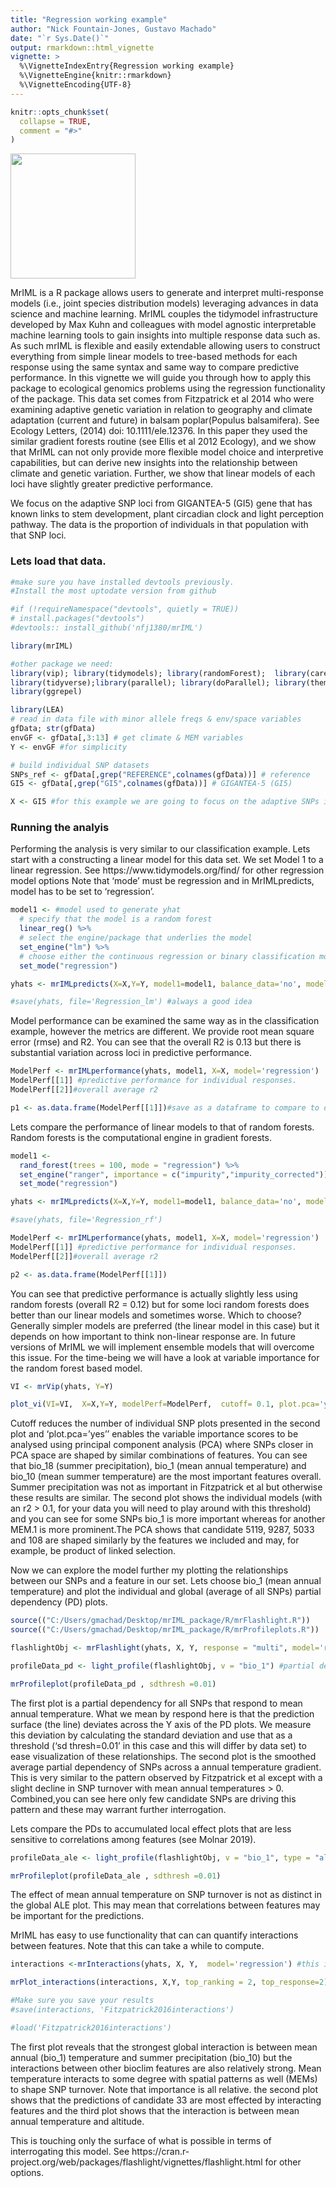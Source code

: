 ```yaml
---
title: "Regression working example"
author: "Nick Fountain-Jones, Gustavo Machado"
date: "`r Sys.Date()`"
output: rmarkdown::html_vignette
vignette: >
  %\VignetteIndexEntry{Regression working example}
  %\VignetteEngine{knitr::rmarkdown}
  %\VignetteEncoding{UTF-8}
---
```


```r
knitr::opts_chunk$set(
  collapse = TRUE,
  comment = "#>"
)
```

<img src = "https://user-images.githubusercontent.com/33707823/88988817-531ad080-d31d-11ea-8d76-f1ad0506e405.png" width="200" height="200"/>

MrIML is a R package allows users to generate and interpret multi-response models (i.e., joint species distribution models) leveraging advances in data science and machine learning. MrIML couples the tidymodel infrastructure developed by Max Kuhn and colleagues with model agnostic interpretable machine learning tools to gain insights into multiple response data such as. As such mrIML is flexible and easily extendable allowing users to construct everything from simple linear models to tree-based methods for each response using the same syntax and same way to compare predictive performance. In this vignette we will guide you through how to apply this package to ecological genomics problems using the regression functionality of the package. This data set comes from Fitzpatrick et al 2014 who were examining adaptive
genetic variation in relation to geography and climate adaptation (current and future) in balsam poplar(Populus balsamifera). See Ecology Letters, (2014) doi: 10.1111/ele.12376. In this paper they used the similar gradient forests routine (see Ellis et al 2012 Ecology), and we show that MrIML can not only provide more flexible model choice and interpretive capabilities, but can derive new insights into the relationship between climate and genetic variation. Further, we show that linear models of each loci have slightly greater predictive performance. 


We focus on the adaptive SNP loci from GIGANTEA-5 (GI5) gene that has known links to stem development, plant circadian clock and light perception pathway. The data is the proportion of individuals in that population with that SNP loci. 

### Lets load that data.

```r

#make sure you have installed devtools previously.
#Install the most uptodate version from github

#if (!requireNamespace("devtools", quietly = TRUE))
# install.packages("devtools")
#devtools:: install_github('nfj1380/mrIML')

library(mrIML)

#other package we need:
library(vip); library(tidymodels); library(randomForest);  library(caret); library(gbm);
library(tidyverse);library(parallel); library(doParallel); library(themis); library(viridis); library(janitor); library(hrbrthemes); library(xgboost); library(vegan);library(flashlight);
library(ggrepel)

library(LEA) 
# read in data file with minor allele freqs & env/space variables
gfData; str(gfData)
envGF <- gfData[,3:13] # get climate & MEM variables
Y <- envGF #for simplicity

# build individual SNP datasets
SNPs_ref <- gfData[,grep("REFERENCE",colnames(gfData))] # reference
GI5 <- gfData[,grep("GI5",colnames(gfData))] # GIGANTEA-5 (GI5)

X <- GI5 #for this example we are going to focus on the adaptive SNPs in the GI5 region.
```

### Running the analyis

Performing the analysis is very similar to our classification example. Lets start with a constructing a linear model for this data set. We set Model 1 to a linear regression. See https://www.tidymodels.org/find/ for other regression model options Note that 'mode' must be regression and in MrIMLpredicts, model has to be set to 'regression'. 

```r
model1 <- #model used to generate yhat
  # specify that the model is a random forest
  linear_reg() %>%
  # select the engine/package that underlies the model
  set_engine("lm") %>%
  # choose either the continuous regression or binary classification mode
  set_mode("regression")

yhats <- mrIMLpredicts(X=X,Y=Y, model1=model1, balance_data='no', model='regression', parallel = TRUE) ## Balanced data= up updamples and down downsampled to create a balanced set. For regression 'no' has to be selected.

#save(yhats, file='Regression_lm') #always a good idea
```

Model performance can be examined the same way as in the classification example, however the metrics are different. We provide root mean square error (rmse) and R2. You can see that the overall R2 is 0.13 but there is substantial variation across loci in predictive performance.

```r
ModelPerf <- mrIMLperformance(yhats, model1, X=X, model='regression')
ModelPerf[[1]] #predictive performance for individual responses. 
ModelPerf[[2]]#overall average r2 

p1 <- as.data.frame(ModelPerf[[1]])#save as a dataframe to compare to other models.
```

Lets compare the performance of linear models to that of random forests. Random forests is the computational engine in gradient forests.

```r
model1 <- 
  rand_forest(trees = 100, mode = "regression") %>% 
  set_engine("ranger", importance = c("impurity","impurity_corrected")) %>%
  set_mode("regression")

yhats <- mrIMLpredicts(X=X,Y=Y, model1=model1, balance_data='no', model='regression', parallel = TRUE)

#save(yhats, file='Regression_rf')

ModelPerf <- mrIMLperformance(yhats, model1, X=X, model='regression')
ModelPerf[[1]] #predictive performance for individual responses. 
ModelPerf[[2]]#overall average r2 

p2 <- as.data.frame(ModelPerf[[1]])
```

You can see that predictive performance is actually slightly less using random forests (overall R2 = 0.12) but for some loci random forests does better than our linear models and sometimes worse. Which to choose? Generally simpler models are preferred (the linear model in this case) but it depends on how important to think non-linear response are. In future versions of MrIML we will implement ensemble models that will overcome this issue. For the time-being we will have a look at variable importance for the random forest based model.

```r
VI <- mrVip(yhats, Y=Y) 

plot_vi(VI=VI,  X=X,Y=Y, modelPerf=ModelPerf,  cutoff= 0.1, plot.pca='yes', model='regression')

```

Cutoff reduces the number of individual SNP plots presented in the second plot and 'plot.pca='yes'' enables the variable importance scores to be analysed using principal component analysis (PCA) where SNPs closer in PCA space are shaped by similar combinations of features. You can see that bio_18 (summer precipitation), bio_1 (mean annual temperature) and bio_10 (mean summer temperature) are the most important features overall. Summer precipitation was not as important in Fitzpatrick et al but otherwise these results are similar. The second plot shows the individual models (with an r2 > 0.1, for your data you will need to play around with this threshold) and you can see for some SNPs bio_1 is more important whereas for another MEM.1 is more prominent.The PCA shows that candidate 5119, 9287, 5033 and 108  are shaped similarly by the features we included and may, for example, be product of linked selection.

Now we can explore the model further my plotting the relationships between our SNPs and a feature in our set. Lets choose bio_1 (mean annual temperature) and plot the individual and global (average of all SNPs) partial dependency (PD) plots. 


```r
source(("C:/Users/gmachad/Desktop/mrIML_package/R/mrFlashlight.R"))
source(("C:/Users/gmachad/Desktop/mrIML_package/R/mrProfileplots.R"))

```


```r

flashlightObj <- mrFlashlight(yhats, X, Y, response = "multi", model='regression')

profileData_pd <- light_profile(flashlightObj, v = "bio_1") #partial dependencies

mrProfileplot(profileData_pd , sdthresh =0.01)

```

The first plot is a partial dependency for all SNPs that respond to mean annual temperature. What we mean by respond here is that the prediction surface (the line) deviates across the Y axis of the PD plots. We measure this deviation by calculating the standard deviation and use that as a threshold ('sd thresh=0.01' in this case and this will differ by data set) to ease visualization of these relationships.  The second plot is the smoothed average partial dependency of SNPs across a annual temperature gradient. This is very similar to the pattern observed by Fitzpatrick et al except with a slight decline in SNP turnover with mean annual temperatures > 0. Combined,you can see here only  few candidate SNPs are driving this pattern and these may warrant further interrogation. 

Lets compare the PDs to accumulated local effect plots that are less sensitive to correlations among features (see Molnar 2019).

```r
profileData_ale <- light_profile(flashlightObj, v = "bio_1", type = "ale") #accumulated local effects

mrProfileplot(profileData_ale , sdthresh =0.01)
```

The effect of mean annual temperature on SNP turnover is not as distinct in the global ALE plot. This may mean that correlations between features may be important for the predictions.

MrIML has easy to use functionality that can can quantify interactions between features. Note that this can take a while to compute.

```r
interactions <-mrInteractions(yhats, X, Y,  model='regression') #this is computationally intensive so multicores are needed.

mrPlot_interactions(interactions, X,Y, top_ranking = 2, top_response=2) #can increase the number of interactions/SNPs ('responses') shown

#Make sure you save your results
#save(interactions, 'Fitzpatrick2016interactions')

#load('Fitzpatrick2016interactions')

```

The first plot reveals that the strongest global interaction is between mean annual (bio_1) temperature and summer precipitation (bio_10) but the interactions between other bioclim features are also relatively strong. Mean temperature interacts to some degree with spatial patterns as well (MEMs) to shape SNP turnover. Note that importance is all relative. the second plot shows that the predictions of candidate 33 are most effected by interacting features and the third plot shows that the interaction is between mean annual temperature and altitude.

This is touching only the surface of what is possible in terms of interrogating this model. See https://cran.r-project.org/web/packages/flashlight/vignettes/flashlight.html for other options.

